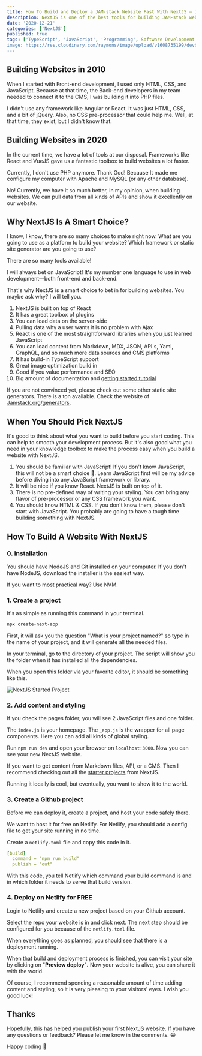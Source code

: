 ```yaml
---
title: How To Build and Deploy a JAM-stack Website Fast With NextJS — in 5 steps
description: NextJS is one of the best tools for building JAM-stack websites with all kinds of content sources.
date: '2020-12-21'
categories: ['NextJS']
published: true
tags: ['TypeScript', 'JavaScript', 'Programming', Software Development']
image: https://res.cloudinary.com/raymons/image/upload/v1608735199/devbyrayray/blog/How_To_Build_and_Deploy_a_JAM-stack_Website_Fast_With_NextJS_in_5_steps.png
---
```


## Building Websites in 2010

When I started with Front-end development, I used only HTML, CSS, and JavaScript. Because at that time, the Back-end developers in my team needed to connect it to the CMS, I was building it into PHP files.

I didn't use any framework like Angular or React. It was just HTML, CSS, and a bit of jQuery. Also, no CSS pre-processor that could help me. Well, at that time, they exist, but I didn't know that.

## Building Websites in 2020

In the current time, we have a lot of tools at our disposal. Frameworks like React and VueJS gave us a fantastic toolbox to build websites a lot faster.

Currently, I don't use PHP anymore. Thank God! Because It made me configure my computer with Apache and MySQL (or any other database).

No! Currently, we have it so much better, in my opinion, when building websites. We can pull data from all kinds of APIs and show it excellently on our website. 

## Why NextJS Is A Smart Choice?

I know, I know, there are so many choices to make right now. What are you going to use as a platform to build your website? Which framework or static site generator are you going to use?

There are so many tools available!

I will always bet on JavaScript! It's my number one language to use in web development—both front-end and back-end.

That's why NextJS is a smart choice to bet in for building websites. You maybe ask why? I will tell you.

1. NextJS is built on top of React
2. It has a great toolbox of plugins
3. You can load data on the server-side
4. Pulling data why a user wants it is no problem with Ajax
5. React is one of the most straightforward libraries when you just learned JavaScript
6. You can load content from Markdown, MDX, JSON, API's, Yaml, GraphQL, and so much more data sources and CMS platforms
7. It has build-in TypeScript support
8. Great image optimization build in
9. Good if you value performance and SEO
10. Big amount of documentation and [getting started tutorial](https://nextjs.org/learn/basics/create-nextjs-app)

If you are not convinced yet, please check out some other static site generators. There is a ton available. Check the website of [Jamstack.org/generators](https://jamstack.org/generators/).

## When You Should Pick NextJS

It's good to think about what you want to build before you start coding. This can help to smooth your development process. But it's also good what you need in your knowledge toolbox to make the process easy when you build a website with NextJS.

1. You should be familiar with JavaScript! If you don't know JavaScript, this will not be a smart choice 🥴. Learn JavaScript first will be my advice before diving into any JavaScript framework or library.
2. It will be nice if you know React. NextJS is built on top of it.
3. There is no pre-defined way of writing your styling. You can bring any flavor of pre-processor or any CSS framework you want.
4. You should know HTML & CSS. If you don't know them, please don't start with JavaScript. You probably are going to have a tough time building something with NextJS.

## How To Build A Website With NextJS

### 0. Installation

You should have NodeJS and Git installed on your computer. If you don't have NodeJS, download the installer is the easiest way.

If you want to most practical way? Use NVM.

### 1. Create a project

It's as simple as running this command in your terminal.

```bash
npx create-next-app
```

First, it will ask you the question "What is your project named?" so type in the name of your project, and it will generate all the needed files.

In your terminal, go to the directory of your project. The script will show you the folder when it has installed all the dependencies.

When you open this folder via your favorite editor, it should be something like this.

![NextJS Started Project](https://miro.medium.com/max/1400/1*OGX09m-Kx_a723gcm5pJ2Q.png)

### 2. Add content and styling

If you check the pages folder, you will see 2 JavaScript files and one folder. 

The `index.js` is your homepage. The `_app.js` is the wrapper for all page components. Here you can add all kinds of global styling.

Run `npm run dev` and open your browser on `localhost:3000`. Now you can see your new NextJS website.

If you want to get content from Markdown files, API, or a CMS. Then I recommend checking out all the [starter projects](https://nextjs.org/docs/basic-features/data-fetching) from NextJS.

Running it locally is cool, but eventually, you want to show it to the world. 

### 3. Create a Github project

Before we can deploy it, create a project, and host your code safely there.

We want to host it for free on Netlify. For Netlify, you should add a config file to get your site running in no time.

Create a `netlify.toml` file and copy this code in it.

```yaml
[build]
  command = "npm run build"
  publish = "out"
```

With this code, you tell Netlify which command your build command is and in which folder it needs to serve that build version.

### 4. Deploy on Netlify for FREE

Login to Netlify and create a new project based on your Github account.

Select the repo your website is in and click next. The next step should be configured for you because of the `netlify.toml` file.

When everything goes as planned, you should see that there is a deployment running.

When that build and deployment process is finished, you can visit your site by clicking on "**Preview deploy**"**.** Now your website is alive, you can share it with the world.

Of course, I recommend spending a reasonable amount of time adding content and styling, so it is very pleasing to your visitors' eyes. I wish you good luck!

## Thanks

Hopefully, this has helped you publish your first NextJS website. If you have any questions or feedback? Please let me know in the comments. 😁

Happy coding 🚀
